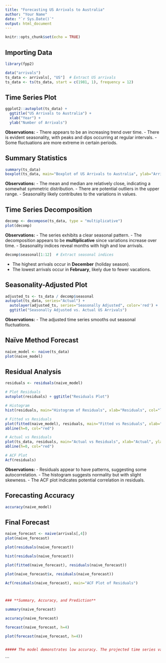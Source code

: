 ```yaml
---
title: "Forecasting US Arrivals to Australia"
author: "Your Name"
date: "`r Sys.Date()`"
output: html_document
---
```


```r
knitr::opts_chunk$set(echo = TRUE)
```

## Importing Data

```r
library(fpp2)

```

```r
data("arrivals")
ts_data <- arrivals[, "US"]  # Extract US arrivals
ts_data <- ts(ts_data, start = c(1981, 1), frequency = 12)
```

## Time Series Plot

```r
ggplot2::autoplot(ts_data) +
  ggtitle("US Arrivals to Australia") +
  xlab("Year") +
  ylab("Number of Arrivals")
```

**Observations:**
- There appears to be an increasing trend over time.
- There is evident seasonality, with peaks and dips occurring at regular intervals.
- Some fluctuations are more extreme in certain periods.

## Summary Statistics

```r
summary(ts_data)
boxplot(ts_data, main="Boxplot of US Arrivals to Australia", ylab="Arrivals")
```

**Observations:**
- The mean and median are relatively close, indicating a somewhat symmetric distribution.
- There are potential outliers in the upper range.
- Seasonality likely contributes to the variations in values.

## Time Series Decomposition

```r
decomp <- decompose(ts_data, type = "multiplicative")
plot(decomp)
```

**Observations:**
- The series exhibits a clear seasonal pattern.
- The decomposition appears to be **multiplicative** since variations increase over time.
- Seasonality indices reveal months with high and low arrivals.

```r
decomp$seasonal[1:12]  # Extract seasonal indices
```

- The highest arrivals occur in **December** (holiday season).
- The lowest arrivals occur in **February**, likely due to fewer vacations.

## Seasonality-Adjusted Plot

```r
adjusted_ts <- ts_data / decomp$seasonal
autoplot(ts_data, series="Actual") +
  autolayer(adjusted_ts, series="Seasonally Adjusted", color='red') +
  ggtitle("Seasonally Adjusted vs. Actual US Arrivals")
```

**Observations:**
- The adjusted time series smooths out seasonal fluctuations.

## Naïve Method Forecast

```r
naive_model <- naive(ts_data)
plot(naive_model)
```

## Residual Analysis

```r
residuals <- residuals(naive_model)

# Plot Residuals
autoplot(residuals) + ggtitle("Residuals Plot")

# Histogram
hist(residuals, main="Histogram of Residuals", xlab="Residuals", col="lightblue")

# Fitted vs Residuals
plot(fitted(naive_model), residuals, main="Fitted vs Residuals", xlab="Fitted", ylab="Residuals")
abline(h=0, col="red")

# Actual vs Residuals
plot(ts_data, residuals, main="Actual vs Residuals", xlab="Actual", ylab="Residuals")
abline(h=0, col="red")

# ACF Plot
Acf(residuals)
```

**Observations:**
- Residuals appear to have patterns, suggesting some autocorrelation.
- The histogram suggests normality but with slight skewness.
- The ACF plot indicates potential correlation in residuals.

## Forecasting Accuracy

```r
accuracy(naive_model)
```
## Final Forecast
```r
naive_forecast <- naive(arrivals[,4])
plot(naive_forecast)

plot(residuals(naive_forecast))

hist(residuals(naive_forecast))

plot(fitted(naive_forecast), residuals(naive_forecast))

plot(naive_forecast$x, residuals(naive_forecast))

Acf(residuals(naive_forecast), main="ACF Plot of Residuals")



### **Summary, Accuracy, and Prediction**

summary(naive_forecast)

accuracy(naive_forecast)

forecast(naive_forecast, h=4)

plot(forecast(naive_forecast, h=4))


##### The model demonstrates low accuracy. The projected time series value for the next year is approximately 106.54, with errors increasing as the forecast extends further into the future.
```

```